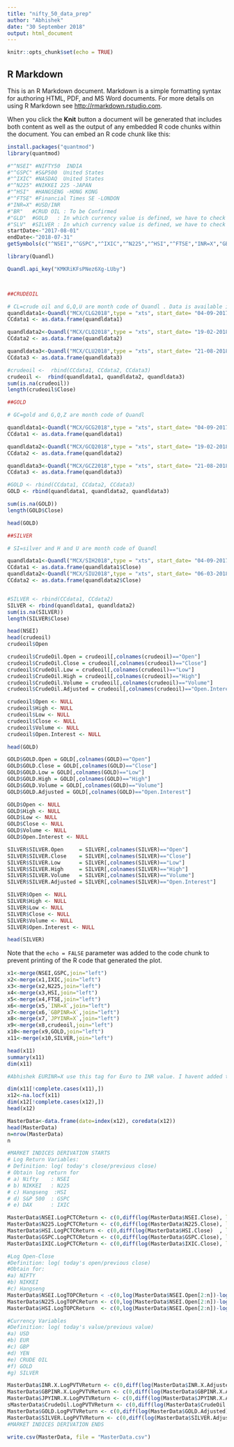 ```yaml
---
title: "nifty_50_data_prep"
author: "Abhishek"
date: "30 September 2018"
output: html_document
---
```


```r
knitr::opts_chunk$set(echo = TRUE)
```

## R Markdown

This is an R Markdown document. Markdown is a simple formatting syntax for authoring HTML, PDF, and MS Word documents. For more details on using R Markdown see <http://rmarkdown.rstudio.com>.

When you click the **Knit** button a document will be generated that includes both content as well as the output of any embedded R code chunks within the document. You can embed an R code chunk like this:

```r
install.packages("quantmod")
library(quantmod)

#"^NSEI" #NIFTY50  INDIA
#"^GSPC" #S&P500  United States
#"^IXIC" #NASDAQ  United States
#"^N225" #NIKKEI 225 -JAPAN
#"^HSI"  #HANGSENG -HONG KONG
#"^FTSE" #Financial Times SE -LONDON 
#"INR=X" #USD/INR
#"BR"   #CRUD OIL : To be Confirmed
#"GLD"  #GOLD   : In which currency value is defined, we have to check
#"SLV"  #SILVER : In which currency value is defined, we have to check
startDate<-"2017-08-01" 
endDate<-"2018-07-31"
getSymbols(c("^NSEI","^GSPC","^IXIC","^N225","^HSI","^FTSE","INR=X","GBPINR=X","JPYINR=X",from=startDate,to=endDate))

```


```r
library(Quandl)

Quandl.api_key("KMKRiKFsPNez6Xg-LUby") 



##CRUDEOIL

# CL=crude oil and G,Q,U are month code of Quandl . Data is available in different date brackets.
quandldata1<-Quandl("MCX/CLG2018",type = "xts", start_date= "04-09-2017", end_date="16-02-2018", force_irregular = TRUE)
CCdata1 <- as.data.frame(quandldata1)

quandldata2<-Quandl("MCX/CLQ2018",type = "xts", start_date= "19-02-2018", end_date="20-08-2018", force_irregular = TRUE)
CCdata2 <- as.data.frame(quandldata2)

quandldata3<-Quandl("MCX/CLU2018",type = "xts", start_date= "21-08-2018", end_date="31-08-2018", force_irregular = TRUE)
CCdata3 <- as.data.frame(quandldata3)

#crudeoil <-  rbind(CCdata1, CCdata2, CCdata3)
crudeoil <-  rbind(quandldata1, quandldata2, quandldata3)
sum(is.na(crudeoil))
length(crudeoil$Close)

##GOLD

# GC=gold and G,Q,Z are month code of Quandl 

quandldata1<-Quandl("MCX/GCG2018",type = "xts", start_date= "04-09-2017", end_date="16-02-2018", force_irregular = TRUE)
CCdata1 <- as.data.frame(quandldata1)

quandldata2<-Quandl("MCX/GCQ2018",type = "xts", start_date= "19-02-2018", end_date="20-08-2018", force_irregular = TRUE)
CCdata2 <- as.data.frame(quandldata2)

quandldata3<-Quandl("MCX/GCZ2018",type = "xts", start_date= "21-08-2018", end_date="31-08-2018", force_irregular = TRUE)
CCdata3 <- as.data.frame(quandldata3)

#GOLD <- rbind(CCdata1, CCdata2, CCdata3)
GOLD <- rbind(quandldata1, quandldata2, quandldata3)

sum(is.na(GOLD))
length(GOLD$Close)

head(GOLD)

##SILVER

# SI=silver and H and U are month code of Quandl 

quandldata1<-Quandl("MCX/SIH2018",type = "xts", start_date= "04-09-2017", end_date="05-03-2018", force_irregular = TRUE)
CCdata1 <- as.data.frame(quandldata1$Close)
quandldata2<-Quandl("MCX/SIU2018",type = "xts", start_date= "06-03-2018", end_date="31-08-2018", force_irregular = TRUE)
CCdata2 <- as.data.frame(quandldata2$Close)


#SILVER <- rbind(CCdata1, CCdata2)
SILVER <- rbind(quandldata1, quandldata2)
sum(is.na(SILVER))
length(SILVER$Close)

head(NSEI)
head(crudeoil) 
crudeoil$Open

crudeoil$CrudeOil.Open = crudeoil[,colnames(crudeoil)=="Open"]
crudeoil$CrudeOil.Close = crudeoil[,colnames(crudeoil)=="Close"]
crudeoil$CrudeOil.Low = crudeoil[,colnames(crudeoil)=="Low"]
crudeoil$CrudeOil.High = crudeoil[,colnames(crudeoil)=="High"]
crudeoil$CrudeOil.Volume = crudeoil[,colnames(crudeoil)=="Volume"]
crudeoil$CrudeOil.Adjusted = crudeoil[,colnames(crudeoil)=="Open.Interest"]

crudeoil$Open <- NULL
crudeoil$High <- NULL
crudeoil$Low <- NULL
crudeoil$Close <- NULL
crudeoil$Volume <- NULL
crudeoil$Open.Interest <- NULL

head(GOLD)

GOLD$GOLD.Open = GOLD[,colnames(GOLD)=="Open"]
GOLD$GOLD.Close = GOLD[,colnames(GOLD)=="Close"]
GOLD$GOLD.Low = GOLD[,colnames(GOLD)=="Low"]
GOLD$GOLD.High = GOLD[,colnames(GOLD)=="High"]
GOLD$GOLD.Volume = GOLD[,colnames(GOLD)=="Volume"]
GOLD$GOLD.Adjusted = GOLD[,colnames(GOLD)=="Open.Interest"]

GOLD$Open <- NULL
GOLD$High <- NULL
GOLD$Low <- NULL
GOLD$Close <- NULL
GOLD$Volume <- NULL
GOLD$Open.Interest <- NULL

SILVER$SILVER.Open     = SILVER[,colnames(SILVER)=="Open"]
SILVER$SILVER.Close    = SILVER[,colnames(SILVER)=="Close"]
SILVER$SILVER.Low      = SILVER[,colnames(SILVER)=="Low"]
SILVER$SILVER.High     = SILVER[,colnames(SILVER)=="High"]
SILVER$SILVER.Volume   = SILVER[,colnames(SILVER)=="Volume"]
SILVER$SILVER.Adjusted = SILVER[,colnames(SILVER)=="Open.Interest"]

SILVER$Open <- NULL
SILVER$High <- NULL
SILVER$Low <- NULL
SILVER$Close <- NULL
SILVER$Volume <- NULL
SILVER$Open.Interest <- NULL

head(SILVER)

```

Note that the `echo = FALSE` parameter was added to the code chunk to prevent printing of the R code that generated the plot.
```r
x1<-merge(NSEI,GSPC,join="left")
x2<-merge(x1,IXIC,join="left")
x3<-merge(x2,N225,join="left")
x4<-merge(x3,HSI,join="left")
x5<-merge(x4,FTSE,join="left")
x6<-merge(x5,`INR=X`,join="left")
x7<-merge(x6,`GBPINR=X`,join="left")
x8<-merge(x7,`JPYINR=X`,join="left")
x9<-merge(x8,crudeoil,join="left")
x10<-merge(x9,GOLD,join="left")
x11<-merge(x10,SILVER,join="left")

head(x11)
summary(x11)
dim(x11)

#Abhishek EURINR=X use this tag for Euro to INR value. I havent added that to the Master data. Since I got it after creating master data.
```

```r
dim(x11[!complete.cases(x11),]) 
x12<-na.locf(x11)
dim(x12[!complete.cases(x12),]) 
head(x12)

MasterData<-data.frame(date=index(x12), coredata(x12))
head(MasterData)
n=nrow(MasterData)
n
```

```r
#MARKET INDICES DERIVATION STARTS
# Log Return Variables:
# Definition: log( today's close/previous close)
# Obtain log return for
# a) Nifty    : NSEI
# b) NIKKEI   : N225
# c) Hangseng  :HSI 
# d) S&P 500  : GSPC
# e) DAX      : IXIC

MasterData$NSEI.LogPCTCReturn <- c(0,diff(log(MasterData$NSEI.Close), lag = 1))
MasterData$N225.LogPCTCReturn <- c(0,diff(log(MasterData$N225.Close), lag = 1))
MasterData$HSI.LogPCTCReturn <- c(0,diff(log(MasterData$HSI.Close)  , lag = 1))
MasterData$GSPC.LogPCTCReturn <- c(0,diff(log(MasterData$GSPC.Close), lag = 1))
MasterData$IXIC.LogPCTCReturn <- c(0,diff(log(MasterData$IXIC.Close), lag = 1))

#Log Open-Close 
#Definition: log( today's open/previous close)
#Obtain for:
#a) NIFTY
#b) NIKKEI
#c) Hangseng
MasterData$NSEI.LogTOPCReturn < -c(0,log(MasterData$NSEI.Open[2:n])-log(MasterData$NSEI.Close[1:n-1]))
MasterData$N225.LogTOPCReturn <- c(0,log(MasterData$NSEI.Open[2:n])-log(MasterData$NSEI.Close[1:n-1]))
MasterData$HSI.LogTOPCReturn  <- c(0,log(MasterData$NSEI.Open[2:n])-log(MasterData$NSEI.Close[1:n-1]))

#Currency Variables
#Definition: log( today's value/previous value)
#a) USD
#b) EUR
#c) GBP
#d) YEN
#e) CRUDE OIL
#f) GOLD
#g) SILVER

MasterData$INR.X.LogPVTVReturn <- c(0,diff(log(MasterData$INR.X.Adjusted)       , lag = 1))
MasterData$GBPINR.X.LogPVTVReturn <- c(0,diff(log(MasterData$GBPINR.X.Adjusted) , lag = 1))
MasterData$JPYINR.X.LogPVTVReturn <- c(0,diff(log(MasterData$JPYINR.X.Adjusted) , lag = 1))
sMasterData$CrudeOil.LogPVTVReturn <- c(0,diff(log(MasterData$CrudeOil.Adjusted) , lag = 1))
MasterData$GOLD.LogPVTVReturn <- c(0,diff(log(MasterData$GOLD.Adjusted) , lag = 1))
MasterData$SILVER.LogPVTVReturn <- c(0,diff(log(MasterData$SILVER.Adjusted) , lag = 1))
#MARKET INDICES DERIVATION ENDS

write.csv(MasterData, file = "MasterData.csv")



```

